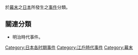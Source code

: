 於[[幕末|幕末]]之[[日本|日本]]所發生之[[事件|事件]]分類。

==關連分類==
*明治時代事件。

[[Category:日本各时期事件|Category:日本各时期事件]]
[[Category:江戶時代事件|Category:江戶時代事件]]
[[Category:幕末|Category:幕末]]